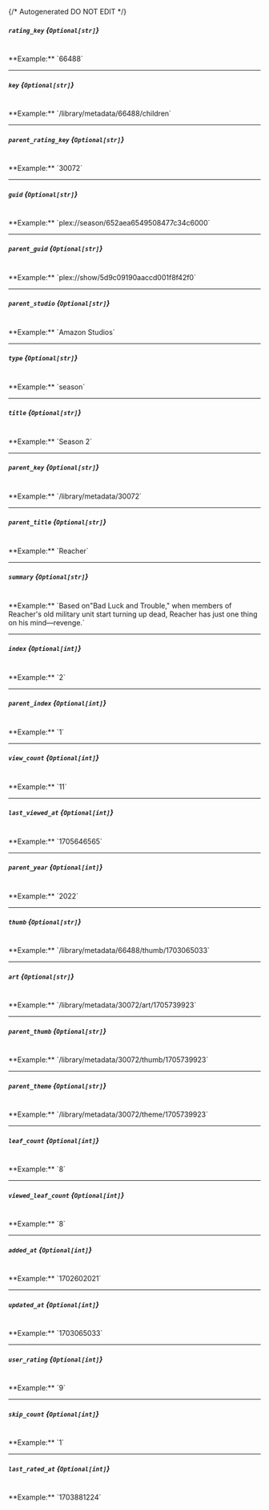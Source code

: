 {/* Autogenerated DO NOT EDIT  */}
##### `rating_key` *{`Optional[str]`}*
<br/>
**Example:** `66488`

---
##### `key` *{`Optional[str]`}*
<br/>
**Example:** `/library/metadata/66488/children`

---
##### `parent_rating_key` *{`Optional[str]`}*
<br/>
**Example:** `30072`

---
##### `guid` *{`Optional[str]`}*
<br/>
**Example:** `plex://season/652aea6549508477c34c6000`

---
##### `parent_guid` *{`Optional[str]`}*
<br/>
**Example:** `plex://show/5d9c09190aaccd001f8f42f0`

---
##### `parent_studio` *{`Optional[str]`}*
<br/>
**Example:** `Amazon Studios`

---
##### `type` *{`Optional[str]`}*
<br/>
**Example:** `season`

---
##### `title` *{`Optional[str]`}*
<br/>
**Example:** `Season 2`

---
##### `parent_key` *{`Optional[str]`}*
<br/>
**Example:** `/library/metadata/30072`

---
##### `parent_title` *{`Optional[str]`}*
<br/>
**Example:** `Reacher`

---
##### `summary` *{`Optional[str]`}*
<br/>
**Example:** `Based on"Bad Luck and Trouble," when members of Reacher's old military unit start turning up dead, Reacher has just one thing on his mind—revenge.`

---
##### `index` *{`Optional[int]`}*
<br/>
**Example:** `2`

---
##### `parent_index` *{`Optional[int]`}*
<br/>
**Example:** `1`

---
##### `view_count` *{`Optional[int]`}*
<br/>
**Example:** `11`

---
##### `last_viewed_at` *{`Optional[int]`}*
<br/>
**Example:** `1705646565`

---
##### `parent_year` *{`Optional[int]`}*
<br/>
**Example:** `2022`

---
##### `thumb` *{`Optional[str]`}*
<br/>
**Example:** `/library/metadata/66488/thumb/1703065033`

---
##### `art` *{`Optional[str]`}*
<br/>
**Example:** `/library/metadata/30072/art/1705739923`

---
##### `parent_thumb` *{`Optional[str]`}*
<br/>
**Example:** `/library/metadata/30072/thumb/1705739923`

---
##### `parent_theme` *{`Optional[str]`}*
<br/>
**Example:** `/library/metadata/30072/theme/1705739923`

---
##### `leaf_count` *{`Optional[int]`}*
<br/>
**Example:** `8`

---
##### `viewed_leaf_count` *{`Optional[int]`}*
<br/>
**Example:** `8`

---
##### `added_at` *{`Optional[int]`}*
<br/>
**Example:** `1702602021`

---
##### `updated_at` *{`Optional[int]`}*
<br/>
**Example:** `1703065033`

---
##### `user_rating` *{`Optional[int]`}*
<br/>
**Example:** `9`

---
##### `skip_count` *{`Optional[int]`}*
<br/>
**Example:** `1`

---
##### `last_rated_at` *{`Optional[int]`}*
<br/>
**Example:** `1703881224`


